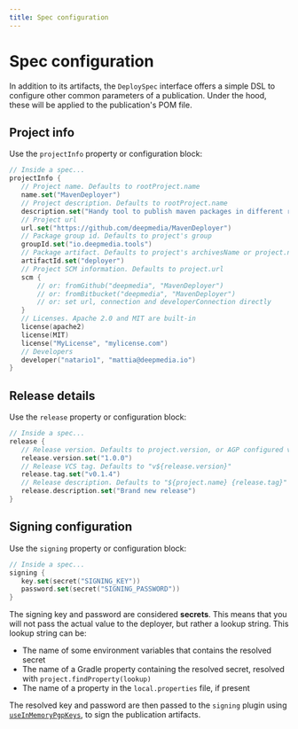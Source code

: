 ```yaml
---
title: Spec configuration
---
```


# Spec configuration

In addition to its artifacts, the `DeploySpec` interface offers a simple DSL to configure other common parameters of
a publication. Under the hood, these will be applied to the publication's POM file.

## Project info

Use the `projectInfo` property or configuration block:

```kotlin
// Inside a spec...
projectInfo {
   // Project name. Defaults to rootProject.name
   name.set("MavenDeployer")
   // Project description. Defaults to rootProject.name
   description.set("Handy tool to publish maven packages in different repositories.")
   // Project url
   url.set("https://github.com/deepmedia/MavenDeployer")
   // Package group id. Defaults to project's group
   groupId.set("io.deepmedia.tools")
   // Package artifact. Defaults to project's archivesName or project.name
   artifactId.set("deployer")
   // Project SCM information. Defaults to project.url
   scm {
       // or: fromGithub("deepmedia", "MavenDeployer")
       // or: fromBitbucket("deepmedia", "MavenDeployer")
       // or: set url, connection and developerConnection directly
   }
   // Licenses. Apache 2.0 and MIT are built-in
   license(apache2)
   license(MIT)
   license("MyLicense", "mylicense.com")
   // Developers
   developer("natario1", "mattia@deepmedia.io")
}
```

## Release details

Use the `release` property or configuration block:

```kotlin
// Inside a spec...
release {
   // Release version. Defaults to project.version, or AGP configured version for Android projects
   release.version.set("1.0.0")
   // Release VCS tag. Defaults to "v${release.version}"
   release.tag.set("v0.1.4")
   // Release description. Defaults to "${project.name} {release.tag}"
   release.description.set("Brand new release")
}
```

## Signing configuration

Use the `signing` property or configuration block:

```kotlin
// Inside a spec...
signing {
   key.set(secret("SIGNING_KEY"))
   password.set(secret("SIGNING_PASSWORD"))
}
```

The signing key and password are considered **secrets**. This means that you will not pass the actual value to
the deployer, but rather a lookup string. This lookup string can be:

- The name of some environment variables that contains the resolved secret
- The name of a Gradle property containing the resolved secret, resolved with `project.findProperty(lookup)`
- The name of a property in the `local.properties` file, if present

The resolved key and password are then passed to the `signing` plugin using [`useInMemoryPgpKeys`](https://docs.gradle.org/current/userguide/signing_plugin.html#sec:in-memory-keys),
to sign the publication artifacts.